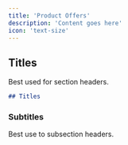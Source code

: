 ```yaml
---
title: 'Product Offers'
description: 'Content goes here'
icon: 'text-size'
---
```


## Titles

Best used for section headers.

```md
## Titles
```

### Subtitles

Best use to subsection headers.